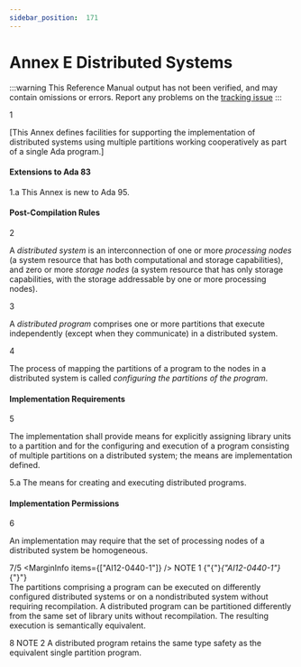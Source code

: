 ```yaml
---
sidebar_position:  171
---
```


# Annex E Distributed Systems

:::warning
This Reference Manual output has not been verified,
and may contain omissions or errors.
Report any problems on the [tracking issue](https://github.com/ada-lang-io/ada-lang-io/issues/20)
:::


<MarginText>1</MarginText>
<p>[This Annex defines facilities for supporting the implementation of distributed systems using multiple partitions working cooperatively as part of a single Ada program.] <br /></p>


#### Extensions to Ada 83

<MarginText>1.a</MarginText>
<Admonition type="aarm" aarm="note" title="Note: ">
This Annex is new to Ada 95. <br /></Admonition>


#### Post-Compilation Rules

<MarginText>2</MarginText>
<p>A <em>distributed system</em> is an interconnection of one or more <em>processing nodes</em> (a system resource that has both computational and storage capabilities), and zero or more <em>storage nodes</em> (a system resource that has only storage capabilities, with the storage addressable by one or more processing nodes).<br /></p>

<MarginText>3</MarginText>
<p>A <em>distributed program</em> comprises one or more partitions that execute independently (except when they communicate) in a distributed system.<br /></p>

<MarginText>4</MarginText>
<p>The process of mapping the partitions of a program to the nodes in a distributed system is called <em>configuring the partitions of the program</em>. <br /></p>


#### Implementation Requirements

<MarginText>5</MarginText>
<p>The implementation shall provide means for explicitly assigning library units to a partition and for the configuring and execution of a program consisting of multiple partitions on a distributed system; the means are implementation defined. <br /></p>

<MarginText>5.a</MarginText>
<Admonition type="aarm" aarm="implementation-defined" title="Implementation defined: ">
<strong></strong>The means for creating and executing distributed programs.<br /></Admonition>


#### Implementation Permissions

<MarginText>6</MarginText>
<p>An implementation may require that the set of processing nodes of a distributed system be homogeneous.<br /></p>

<MarginText>7/5</MarginText>
<MarginInfo items={["AI12-0440-1"]} />
<Admonition type="aarm" aarm="note" title="Note: ">
NOTE 1   {"{"}<em>{"AI12-0440-1"}</em>{"}"} <br />The partitions comprising a program can  be executed on differently configured distributed systems or on a nondistributed system without requiring recompilation. A distributed program can  be partitioned differently from the same set of library units without recompilation. The resulting execution is semantically equivalent.<br /></Admonition>

<MarginText>8</MarginText>
<Admonition type="aarm" aarm="note" title="Note: ">
NOTE 2   A distributed program retains the same type safety as the equivalent single partition program.<br /></Admonition>

